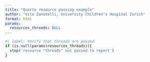 ```yaml
---
title: "Quarto resource passing example"
author: "Vito Zanotelli, University Children's Hospital Zurich"
format: html
params:
  resources_threads: NULL
---
```



```r
#| label: Verify that threads are passed
if (is.null(params$resources_threads)){
  stop('resource "threads" not passed to report')
}
```

